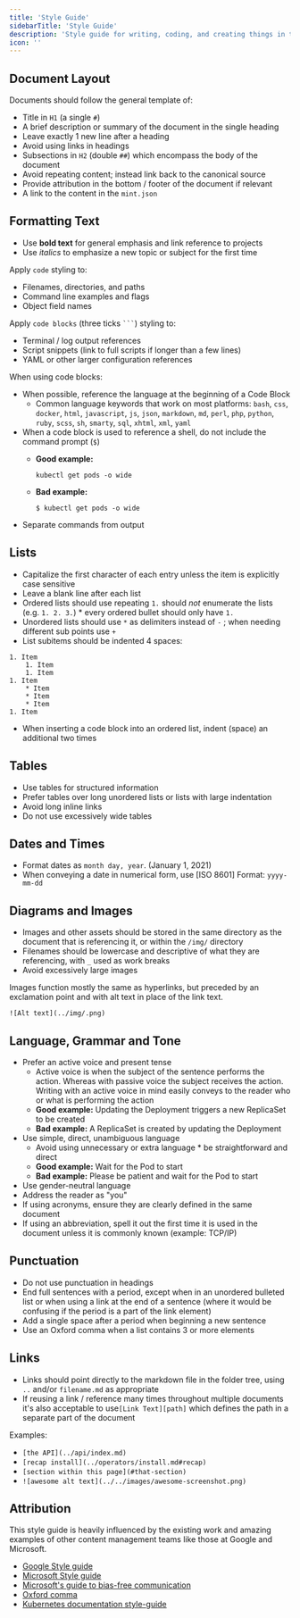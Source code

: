 ```yaml
---
title: 'Style Guide'
sidebarTitle: 'Style Guide'
description: 'Style guide for writing, coding, and creating things in the openlane ecosystem'
icon: ''
---
```


## Document Layout

Documents should follow the general template of:

* Title in `H1` (a single `#`)
* A brief description or summary of the document in the single heading
* Leave exactly 1 new line after a heading
* Avoid using links in headings
* Subsections in `H2` (double `##`) which encompass the body of the document
* Avoid repeating content; instead link back to the canonical source
* Provide attribution in the bottom / footer of the document if relevant
* A link to the content in the `mint.json`

## Formatting Text

* Use **bold text** for general emphasis and link reference to projects
* Use _italics_ to emphasize a new topic or subject for the first time

Apply `code` styling to:

* Filenames, directories, and paths
* Command line examples and flags
* Object field names

Apply `code blocks` (three ticks ` ``` `) styling to:

* Terminal / log output references
* Script snippets (link to full scripts if longer than a few lines)
* YAML or other larger configuration references

When using code blocks:

* When possible, reference the language at the beginning of a Code Block
    * Common language keywords that work on most platforms: `bash`, `css`, `docker`, `html`, `javascript`, `js`, `json`, `markdown`, `md`, `perl`, `php`, `python`, `ruby`, `scss`, `sh`, `smarty`, `sql`, `xhtml`, `xml`, `yaml`
* When a code block is used to reference a shell, do not include the command
  prompt (`$`)
  * **Good example:**

    ```
    kubectl get pods -o wide
    ```
  * **Bad example:**

    ```
    $ kubectl get pods -o wide
    ```
* Separate commands from output

## Lists

* Capitalize the first character of each entry unless the item is explicitly
  case sensitive
* Leave a blank line after each list
* Ordered lists should use repeating `1.` should _not_ enumerate the lists (e.g. `1. 2. 3.`) * every ordered bullet should only have `1.`
* Unordered lists should use `*` as delimiters instead of `-` ; when needing different sub points use `+`
* List subitems should be indented 4 spaces:

```
1. Item
    1. Item
    1. Item
1. Item
    * Item
    * Item
    * Item
1. Item
```

* When inserting a code block into an ordered list, indent (space) an additional
  two times

## Tables

* Use tables for structured information
* Prefer tables over long unordered lists or lists with large indentation
* Avoid long inline links
* Do not use excessively wide tables

## Dates and Times

* Format dates as `month day, year`. (January 1, 2021)
* When conveying a date in numerical form, use [ISO 8601] Format: `yyyy-mm-dd`

## Diagrams and Images

* Images and other assets should be stored in the same directory as the document
  that is referencing it, or within the `/img/` directory
* Filenames should be lowercase and descriptive of what they are referencing, with `_` used as work breaks
* Avoid excessively large images

Images function mostly the same as hyperlinks, but preceded by an exclamation
point and with alt text in place of the link text.

```
![Alt text](../img/.png)
```

## Language, Grammar and Tone

* Prefer an active voice and present tense
    * Active voice is when the subject of the sentence performs the action. Whereas with passive voice the subject receives the action. Writing with an active voice in mind easily conveys to the reader who or what is performing
    the action
    * **Good example:** Updating the Deployment triggers a new ReplicaSet to be
    created
    * **Bad example:** A ReplicaSet is created by updating the Deployment
* Use simple, direct, unambiguous language
    * Avoid using unnecessary or extra language * be straightforward and direct
    * **Good example:** Wait for the Pod to start
    * **Bad example:** Please be patient and wait for the Pod to start
* Use gender-neutral language
* Address the reader as "you"
* If using acronyms, ensure they are clearly defined in the same document
* If using an abbreviation, spell it out the first time it is used in the document unless it is commonly known (example: TCP/IP)

## Punctuation

* Do not use punctuation in headings
* End full sentences with a period, except when in an unordered bulleted list or when using a link at the end of a sentence (where it would be confusing if the period is a part of the link element)
* Add a single space after a period when beginning a new sentence
* Use an Oxford comma when a list contains 3 or more elements

## Links

* Links should point directly to the markdown file in the folder tree, using `..` and/or `filename.md` as appropriate
* If reusing a link / reference many times throughout multiple documents it's also acceptable to use`[Link Text][path]` which defines the path in a separate part of the document

Examples:

* `[the API](../api/index.md)`
* `[recap install](../operators/install.md#recap)`
* `[section within this page](#that-section)`
* `![awesome alt text](../../images/awesome-screenshot.png)`

## Attribution

This style guide is heavily influenced by the existing work and amazing examples of other content management teams like those at Google and Microsoft.

* [Google Style guide](https://developers.google.com/style/)
* [Microsoft Style guide](https://docs.microsoft.com/en-us/style-guide/welcome/)
* [Microsoft's guide to bias-free communication](https://docs.microsoft.com/en-us/style-guide/bias-free-communication)
* [Oxford comma](https://www.grammarly.com/blog/what-is-the-oxford-comma-and-why-do-people-care-so-much-about-it/)
* [Kubernetes documentation style-guide](https://kubernetes.io/docs/contribute/style/style-guide/)
